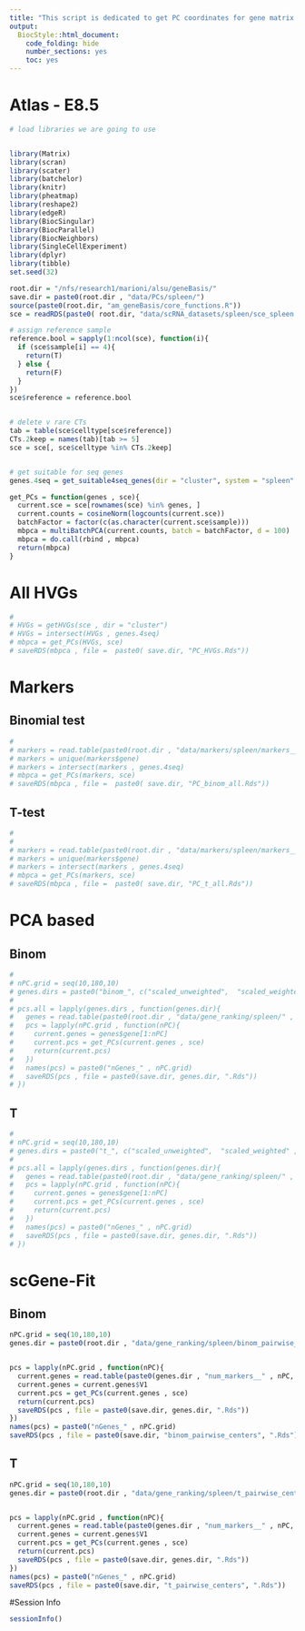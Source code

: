 ```yaml
---
title: "This script is dedicated to get PC coordinates for gene matrix for different set of features."
output:
  BiocStyle::html_document:
    code_folding: hide
    number_sections: yes
    toc: yes  
---
```

# Atlas - E8.5


```r
# load libraries we are going to use


library(Matrix)
library(scran)
library(scater)
library(batchelor)
library(knitr)
library(pheatmap)
library(reshape2)
library(edgeR)
library(BiocSingular)
library(BiocParallel)
library(BiocNeighbors)
library(SingleCellExperiment)
library(dplyr)
library(tibble)
set.seed(32)

root.dir = "/nfs/research1/marioni/alsu/geneBasis/"
save.dir = paste0(root.dir , "data/PCs/spleen/")
source(paste0(root.dir, "am_geneBasis/core_functions.R"))
sce = readRDS(paste0( root.dir, "data/scRNA_datasets/spleen/sce_spleen.Rds"))

# assign reference sample
reference.bool = sapply(1:ncol(sce), function(i){
  if (sce$sample[i] == 4){
    return(T)
  } else {
    return(F)
  }
})
sce$reference = reference.bool


# delete v rare CTs
tab = table(sce$celltype[sce$reference])
CTs.2keep = names(tab)[tab >= 5]
sce = sce[, sce$celltype %in% CTs.2keep] 


# get suitable for seq genes
genes.4seq = get_suitable4seq_genes(dir = "cluster", system = "spleen" , mean.thresh = 7, max.thresh = 350)

get_PCs = function(genes , sce){
  current.sce = sce[rownames(sce) %in% genes, ]
  current.counts = cosineNorm(logcounts(current.sce))
  batchFactor = factor(c(as.character(current.sce$sample)))
  mbpca = multiBatchPCA(current.counts, batch = batchFactor, d = 100)
  mbpca = do.call(rbind , mbpca)
  return(mbpca)
}


```

# All HVGs

```r

# 
# HVGs = getHVGs(sce , dir = "cluster")
# HVGs = intersect(HVGs , genes.4seq)
# mbpca = get_PCs(HVGs, sce)
# saveRDS(mbpca , file =  paste0( save.dir, "PC_HVGs.Rds"))


```

# Markers 

## Binomial test

```r
# 
# markers = read.table(paste0(root.dir , "data/markers/spleen/markers__binom.tab") , header = T, sep = "\t")
# markers = unique(markers$gene)
# markers = intersect(markers , genes.4seq)
# mbpca = get_PCs(markers, sce)
# saveRDS(mbpca , file =  paste0( save.dir, "PC_binom_all.Rds"))

```

## T-test

```r
# 
# 
# markers = read.table(paste0(root.dir , "data/markers/spleen/markers__t.tab") , header = T, sep = "\t")
# markers = unique(markers$gene)
# markers = intersect(markers , genes.4seq)
# mbpca = get_PCs(markers, sce)
# saveRDS(mbpca , file =  paste0( save.dir, "PC_t_all.Rds"))


```

# PCA based

## Binom

```r

# 
# nPC.grid = seq(10,180,10) 
# genes.dirs = paste0("binom_", c("scaled_unweighted",  "scaled_weighted" , "unscaled_unweighted",  "unscaled_weighted"))
# 
# pcs.all = lapply(genes.dirs , function(genes.dir){
#   genes = read.table(paste0(root.dir , "data/gene_ranking/spleen/" , genes.dir, ".tab"), header = T , sep = "\t")
#   pcs = lapply(nPC.grid , function(nPC){
#     current.genes = genes$gene[1:nPC]
#     current.pcs = get_PCs(current.genes , sce)
#     return(current.pcs)
#   })
#   names(pcs) = paste0("nGenes_" , nPC.grid)
#   saveRDS(pcs , file = paste0(save.dir, genes.dir, ".Rds"))
# })

```

## T

```r

# 
# nPC.grid = seq(10,180,10) 
# genes.dirs = paste0("t_", c("scaled_unweighted",  "scaled_weighted" , "unscaled_unweighted",  "unscaled_weighted"))
# 
# pcs.all = lapply(genes.dirs , function(genes.dir){
#   genes = read.table(paste0(root.dir , "data/gene_ranking/spleen/" , genes.dir, ".tab"), header = T , sep = "\t")
#   pcs = lapply(nPC.grid , function(nPC){
#     current.genes = genes$gene[1:nPC]
#     current.pcs = get_PCs(current.genes , sce)
#     return(current.pcs)
#   })
#   names(pcs) = paste0("nGenes_" , nPC.grid)
#   saveRDS(pcs , file = paste0(save.dir, genes.dir, ".Rds"))
# })


```


# scGene-Fit

## Binom

```r


nPC.grid = seq(10,180,10)
genes.dir = paste0(root.dir , "data/gene_ranking/spleen/binom_pairwise_centers/")


pcs = lapply(nPC.grid , function(nPC){
  current.genes = read.table(paste0(genes.dir , "num_markers__" , nPC, ".tab"), header = F , sep = "\t")
  current.genes = current.genes$V1
  current.pcs = get_PCs(current.genes , sce)
  return(current.pcs)
  saveRDS(pcs , file = paste0(save.dir, genes.dir, ".Rds"))
})
names(pcs) = paste0("nGenes_" , nPC.grid)
saveRDS(pcs , file = paste0(save.dir, "binom_pairwise_centers", ".Rds"))


```

## T

```r


nPC.grid = seq(10,180,10)
genes.dir = paste0(root.dir , "data/gene_ranking/spleen/t_pairwise_centers/")


pcs = lapply(nPC.grid , function(nPC){
  current.genes = read.table(paste0(genes.dir , "num_markers__" , nPC, ".tab"), header = F , sep = "\t")
  current.genes = current.genes$V1
  current.pcs = get_PCs(current.genes , sce)
  return(current.pcs)
  saveRDS(pcs , file = paste0(save.dir, genes.dir, ".Rds"))
})
names(pcs) = paste0("nGenes_" , nPC.grid)
saveRDS(pcs , file = paste0(save.dir, "t_pairwise_centers", ".Rds"))


```

#Session Info

```r
sessionInfo()
```

